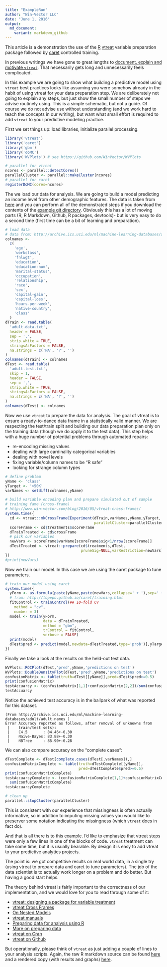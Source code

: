 ```yaml
---
title: "ExampleRun"
author: "Win-Vector LLC"
date: "June 1, 2016"
output:
  md_document:
    variant: markdown_github
---
```


This article is a demonstration the use of the [R](https://cran.r-project.org) [vtreat](https://github.com/WinVector/vtreat) variable preparation package followed by [caret](http://topepo.github.io/caret/index.html) controlled training.

In previous writings we have gone to great lengths to [document, explain and motivate `vtreat`](http://winvector.github.io/vtreathtml/).  That necessarily gets long and unnecessarily feels complicated.

In this example we are going to show what building a predictive model using `vtreat` best practices
looks like assuming you were somehow already in the habit of using vtreat for your data preparation step.  We are deliberately not going to explain any steps, but just show the small number of steps we advise routinely using.  This is a simple schematic, but not a guide.  Of course we do not advise use without understanding (and we work hard to teach the concepts in our writing), but want what small effort is required to add `vtreat` to your predictive modeling practice.

First we set things up: load libraries, initialize parallel processing.

```r
library('vtreat')
library('caret')
library('gbm')
library('doMC')
library('WVPlots') # see https://github.com/WinVector/WVPlots

# parallel for vtreat
ncores <- parallel::detectCores()
parallelCluster <- parallel::makeCluster(ncores)
# parallel for caret
registerDoMC(cores=ncores)
```

The we load our data for analysis.  We are going to build a model predicting an income level from other demographic features.  The data is taken from [here](http://archive.ics.uci.edu/ml/machine-learning-databases/adult/) and you can perform all of the demonstrated steps if you download the contents of the [example git directory](https://github.com/WinVector/Examples/tree/master/CensusAdultIncomeExample).  Obviously this has a lot of moving parts (R, R Markdown, Github, R packages, devtools)- but is very easy to do a second time (first time can be a bit of learning and preparation).

```r
# load data
# data from: http://archive.ics.uci.edu/ml/machine-learning-databases/adult/
colnames <-
  c(
    'age',
    'workclass',
    'fnlwgt',
    'education',
    'education-num',
    'marital-status',
    'occupation',
    'relationship',
    'race',
    'sex',
    'capital-gain',
    'capital-loss',
    'hours-per-week',
    'native-country',
    'class'
  )
dTrain <- read.table(
  'adult.data.txt',
  header = FALSE,
  sep = ',',
  strip.white = TRUE,
  stringsAsFactors = FALSE,
  na.strings = c('NA', '?', '')
)
colnames(dTrain) <- colnames
dTest <- read.table(
  'adult.test.txt',
  skip = 1,
  header = FALSE,
  sep = ',',
  strip.white = TRUE,
  stringsAsFactors = FALSE,
  na.strings = c('NA', '?', '')
)
colnames(dTest) <- colnames
```

Now we use `vtreat` to prepare the data for analysis.  The goal of vtreat is to ensure a ready-to-dance data frame in a statistically valid manner.  We are respecting the test/train split and building our data preparation plan only on the training data (though we do apply it to the test data).  This step helps with a huge number of potential problems through automated repairs:

  * re-encoding missing values
  * dealing with large cardinality categorical variables
  * dealing with novel levels
  * fixing variable/column names to be "R safe"
  * looking for strange column types

```r
# define problem
yName <- 'class'
yTarget <- '>50K'
varNames <- setdiff(colnames,yName)

# build variable encoding plan and prepare simulated out of sample
# training fame (cross-frame) 
# http://www.win-vector.com/blog/2016/05/vtreat-cross-frames/
system.time({
  cd <- vtreat::mkCrossFrameCExperiment(dTrain,varNames,yName,yTarget,
                                        parallelCluster=parallelCluster)
  scoreFrame <- cd$treatments$scoreFrame
  dTrainTreated <- cd$crossFrame
  # pick our variables
  newVars <- scoreFrame$varName[scoreFrame$sig<1/nrow(scoreFrame)]
  dTestTreated <- vtreat::prepare(cd$treatments,dTest,
                                  pruneSig=NULL,varRestriction=newVars)
})
#print(newVars)
```

Now we train our model.  In this case we are using the caret package to tune parameters.

```r
# train our model using caret
system.time({
  yForm <- as.formula(paste(yName,paste(newVars,collapse=' + '),sep=' ~ '))
  # from: http://topepo.github.io/caret/training.html
  fitControl <- trainControl(## 10-fold CV
    method = "cv",
    number = 3)
  model <- train(yForm,
                 data = dTrainTreated,
                 method = "gbm",
                 trControl = fitControl,
                 verbose = FALSE)
  print(model)
  dTest$pred <- predict(model,newdata=dTestTreated,type='prob')[,yTarget]
})
```

Finally we take a look at the results on the held-out test data.

```r
WVPlots::ROCPlot(dTest,'pred',yName,'predictions on test')
WVPlots::DoubleDensityPlot(dTest,'pred',yName,'predictions on test')
confusionMatrix <- table(truth=dTest[[yName]],pred=dTest$pred>=0.5)
print(confusionMatrix)
testAccuarcy <- (confusionMatrix[1,1]+confusionMatrix[2,2])/sum(confusionMatrix)
testAccuarcy
```

Notice the achieved test accuracy is in the ballpark of what was reported for this dataset.

    (From http://archive.ics.uci.edu/ml/machine-learning-databases/adult/adult.names )
    Error Accuracy reported as follows, after removal of unknowns from
     |    train/test sets):
     |    C4.5       : 84.46+-0.30
     |    Naive-Bayes: 83.88+-0.30
     |    NBTree     : 85.90+-0.28

We can also compare accuracy on the "complete cases":

```r
dTestComplete <- dTest[complete.cases(dTest[,varNames]),]
confusionMatrixComplete <- table(truth=dTestComplete[[yName]],
                                 pred=dTestComplete$pred>=0.5)
print(confusionMatrixComplete)
testAccuarcyComplete <- (confusionMatrixComplete[1,1]+confusionMatrixComplete[2,2])/
  sum(confusionMatrixComplete)
testAccuarcyComplete
```

```r
# clean up
parallel::stopCluster(parallelCluster)
```

This is consistent with our experience that missingness is often actually informative, so in addition to 
imputing missing values you would like to preserver some notation indicating the missingness (which
`vtreat` does in fact do).

And that is all there is to this example.  I'd like to emphasize that vtreat steps were only a few
lines in one of the blocks of code.  `vtreat` treatment can take some time, but it is usually bearable.  By design it is easy to add vtreat to your predictive analytics projects.

The point is: we got competitive results on real world data, in a single try (using vtreat to prepare data and caret to tune parameters).  The job of the data scientist is to actually work longer on a problem and do better.  But having a good start helps.

The theory behind vtreat is fairly important to the correctness of our implementation, and we would love for you to read through some of it:

  * [vtreat: designing a package for variable treatment](http://www.win-vector.com/blog/2014/08/vtreat-designing-a-package-for-variable-treatment/)
  * [vtreat Cross Frames](http://www.win-vector.com/blog/2016/05/vtreat-cross-frames/)
  * [On Nested Models](http://www.win-vector.com/blog/2016/04/on-nested-models/)
  * [vtreat manuals](http://winvector.github.io/vtreathtml/)
  * [Preparing data for analysis using R](http://winvector.github.io/DataPrep/EN-CNTNT-Whitepaper-Data-Prep-Using-R.pdf)
  * [More on preparing data](http://www.win-vector.com/blog/2016/03/more-on-preparing-data/)
  * [vtreat on Cran](https://cran.r-project.org/package=vtreat)
  * [vtreat on Github](https://github.com/WinVector/vtreat)
  
But operationally, please think of `vtreat` as just adding a couple of lines to your analysis scripts.  Again, the raw R markdown source can be found [here](https://github.com/WinVector/Examples/blob/master/CensusAdultIncomeExample/ExampleRun.Rmd) and a rendered copy (with results and graphs) [here](https://github.com/WinVector/Examples/blob/master/CensusAdultIncomeExample/ExampleRun.md).




